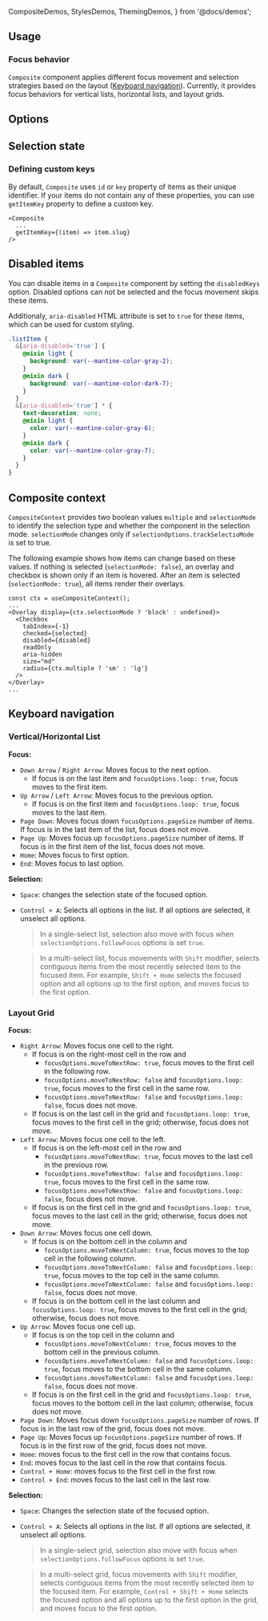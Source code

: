   CompositeDemos,
  StylesDemos,
  ThemingDemos,
} from '@docs/demos';


## Usage

<Demo data={CompositeDemos.basicList} />

### Focus behavior

`Composite` component applies different focus movement and selection strategies based on the layout ([Keyboard navigation](#keyboard-navigation)).
Currently, it provides focus behaviors for vertical lists, horizontal lists, and layout grids.

## Options

<Demo data={CompositeDemos.imageGrid} />

## Selection state

<Demo data={CompositeDemos.controlledComposite} />

### Defining custom keys

By default, `Composite` uses `id` or `key` property of items as their unique identifier.
If your items do not contain any of these properties, you can use `getItemKey` property to define a custom key.

```tsx
<Composite
  ...
  getItemKey={(item) => item.slug}
/>
```

## Disabled items

You can disable items in a `Composite` component by setting the `disabledKeys` option.
Disabled options can not be selected and the focus movement skips these items.

Additionaly, `aria-disabled` HTML attribute is set to `true` for these items, which can be used for custom styling.

```scss
.listItem {
  &[aria-disabled='true'] {
    @mixin light {
      background: var(--mantine-color-gray-2);
    }
    @mixin dark {
      background: var(--mantine-color-dark-7);
    }
  }
  &[aria-disabled='true'] * {
    text-decoration: none;
    @mixin light {
      color: var(--mantine-color-gray-6);
    }
    @mixin dark {
      color: var(--mantine-color-gray-7);
    }
  }
}
```

## Composite context

`CompositeContext` provides two boolean values `multiple` and `selectionMode` to identify the selection type and
whether the component in the selection mode. `selectionMode` changes only if `selectionOptions.trackSelectioMode` is set to true.

The following example shows how items can change based on these values.
If nothing is selected (`selectionMode: false`), an overlay and checkbox is shown only if an item is hovered.
After an item is selected (`selectionMode: true`), all items render their overlays.

```tsx
const ctx = useCompositeContext();
...
<Overlay display={ctx.selectionMode ? 'block' : undefined}>
  <Checkbox
    tabIndex={-1}
    checked={selected}
    disabled={disabled}
    readOnly
    aria-hidden
    size="md"
    radius={ctx.multiple ? 'sm' : 'lg'}
  />
</Overlay>
...
```

<Demo data={CompositeDemos.cardGrid} />

## Keyboard navigation

### Vertical/Horizontal List

**Focus:**

- `Down Arrow` / `Right Arrow`: Moves focus to the next option.
  - If focus is on the last item and `focusOptions.loop: true`, focus moves to the first item.
- `Up Arrow` / `Left Arrow`: Moves focus to the previous option.
  - If focus is on the first item and `focusOptions.loop: true`, focus moves to the last item.
- `Page Down`: Moves focus down `focusOptions.pageSize` number of items. If focus is in the last item of the list, focus does not move.
- `Page Up`: Moves focus up `focusOptions.pageSize` number of items. If focus is in the first item of the list, focus does not move.
- `Home`: Moves focus to first option.
- `End`: Moves focus to last option.

**Selection:**

- `Space`: changes the selection state of the focused option.
- `Control + A`: Selects all options in the list. If all options are selected, it unselect all options.

  > In a single-select list, selection also move with focus when `selectionOptions.followFocus` options is set `true`.

  > In a multi-select list, focus movements with `Shift` modifier, selects contiguous items from the most recently selected item to the focused item.
  > For example, `Shift + Home` selects the focused option and all options up to the first option, and moves focus to the first option.

### Layout Grid

**Focus:**

- `Right Arrow`: Moves focus one cell to the right.
  - If focus is on the right-most cell in the row and
    - `focusOptions.moveToNextRow: true`, focus moves to the first cell in the following row.
    - `focusOptions.moveToNextRow: false` and `focusOptions.loop: true`, focus moves to the first cell in the same row.
    - `focusOptions.moveToNextRow: false` and `focusOptions.loop: false`, focus does not move.
  - If focus is on the last cell in the grid and `focusOptions.loop: true`, focus moves to the first cell in the grid; otherwise, focus does not move.
- `Left Arrow`: Moves focus one cell to the left.
  - If focus is on the left-most cell in the row and
    - `focusOptions.moveToNextRow: true`, focus moves to the last cell in the previous row.
    - `focusOptions.moveToNextRow: false` and `focusOptions.loop: true`, focus moves to the first cell in the same row.
    - `focusOptions.moveToNextRow: false` and `focusOptions.loop: false`, focus does not move.
  - If focus is on the first cell in the grid and `focusOptions.loop: true`, focus moves to the last cell in the grid; otherwise, focus does not move.
- `Down Arrow`: Moves focus one cell down.
  - If focus is on the bottom cell in the column and
    - `focusOptions.moveToNextColumn: true`, focus moves to the top cell in the following column.
    - `focusOptions.moveToNextColumn: false` and `focusOptions.loop: true`, focus moves to the top cell in the same column.
    - `focusOptions.moveToNextColumn: false` and `focusOptions.loop: false`, focus does not move.
  - If focus is on the bottom cell in the last column and `focusOptions.loop: true`, focus moves to the first cell in the grid; otherwise, focus does not move.
- `Up Arrow`: Moves focus one cell up.
  - If focus is on the top cell in the column and
    - `focusOptions.moveToNextColumn: true`, focus moves to the bottom cell in the previous column.
    - `focusOptions.moveToNextColumn: false` and `focusOptions.loop: true`, focus moves to the bottom cell in the same column.
    - `focusOptions.moveToNextColumn: false` and `focusOptions.loop: false`, focus does not move.
  - If focus is on the first cell in the grid and `focusOptions.loop: true`, focus moves to the bottom cell in the last column; otherwise, focus does not move.
- `Page Down`: Moves focus down `focusOptions.pageSize` number of rows. If focus is in the last row of the grid, focus does not move.
- `Page Up`: Moves focus up `focusOptions.pageSize` number of rows. If focus is in the first row of the grid, focus does not move.
- `Home`: moves focus to the first cell in the row that contains focus.
- `End`: moves focus to the last cell in the row that contains focus.
- `Control + Home`: moves focus to the first cell in the first row.
- `Control + End`: moves focus to the last cell in the last row.

**Selection:**

- `Space`: Changes the selection state of the focused option.
- `Control + A`: Selects all options in the list. If all options are selected, it unselect all options.

  > In a single-select grid, selection also move with focus when `selectionOptions.followFocus` options is set `true`.

  > In a multi-select grid, focus movements with `Shift` modifier, selects contiguous items from the most recently selected item to the focused item.
  > For example, `Control + Shift + Home` selects the focused option and all options up to the first option in the grid, and moves focus to the first option.

<Polymorphic
  defaultElement="div"
  changeToElement="Flex"
  component="Composite"
/>

<GetElementRef component="Composite" refType="div" />
